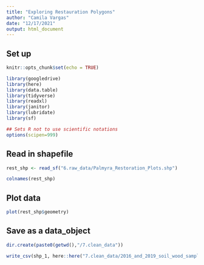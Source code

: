 ```yaml
---
title: "Exploring Restauration Polygons"
author: "Camila Vargas"
date: "12/17/2021"
output: html_document
---
```


## Set up

```r
knitr::opts_chunk$set(echo = TRUE)

library(googledrive)
library(here)
library(data.table)
library(tidyverse)
library(readxl)
library(janitor)
library(lubridate)
library(sf)

## Sets R not to use scientific notations
options(scipen=999) 

```


## Read in shapefile
```r
rest_shp <- read_sf("6.raw_data/Palmyra_Restoration_Plots.shp")

colnames(rest_shp)

```

## Plot data
```r
plot(rest_shp$geometry)
```



## Save as a data_object
```r

dir.create(paste0(getwd(),"/7.clean_data"))

write_csv(shp_1, here::here("7.clean_data/2016_and_2019_soil_wood_samples_loc.csv"))

```


